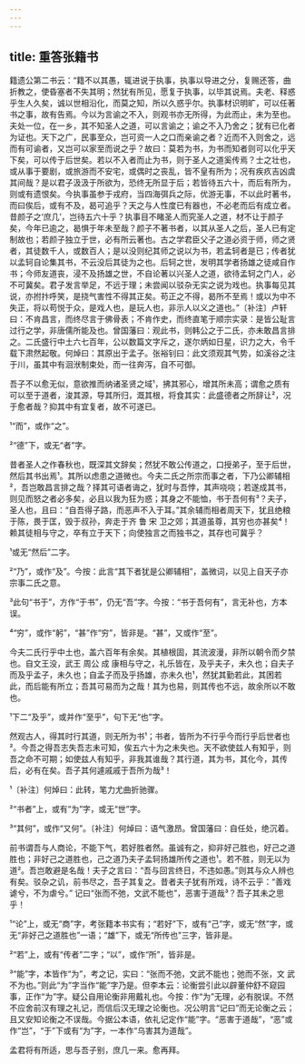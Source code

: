 ```yaml
---
---
---
```

title: 重答张籍书
---







籍遗公第二书云：“籍不以其愚，辄进说于执事，执事以导进之分，复赐还答，曲折教之，使昏塞者不失其明；然犹有所见，愿复于执事，以毕其说焉。夫老、释惑乎生人久矣，诚以世相沿化，而莫之知，所以久惑乎尔。执事材识明旷，可以任著书之事，故有告焉。今以为言谕之不入，则观书亦无所得，为此而止，未为至也。夫处一位，在一乡，其不知圣人之道，可以言谕之；谕之不入乃舍之；犹有已化者为证也。天下之广，民事至众，岂可资一人之口而亲谕之者？近而不入则舍之，远而有可谕者，又岂可以家至而说之乎？故曰：莫若为书，为书而知者则可以化乎天下矣，可以传于后世矣。若以不入者而止为书，则于圣人之道奚传焉？士之壮也，或从事于要剧，或旅游而不安宅，或偶时之丧乱，皆不皇有所为；况有疾疚吉凶虞其间哉？是以君子汲汲于所欲为，恐终无所显于后；若皆待五六十，而后有所为，则或有遗恨矣。今执事虽参于戎府，当四海弭兵之际，优游无事，不以此时著书，而曰俟后，或有不及，曷可追乎？天之与人性度已有器也，不必老而后有成立者。昔颜子之‘庶几’，岂待五六十乎？执事目不睹圣人而究圣人之道，材不让于颜子矣，今年已逾之，曷惧于年未至哉？颜子不著书者，以其从圣人之后，圣人已有定制故也；若颜子独立于世，必有所云著也。古之学君臣父子之道必资于师，师之贤者，其徒数千人，或数百人；是以没则纪其师之说以为书，若孟轲者是已；传者犹以孟轲自论集其书，不云没后其徒为之也。后轲之世，发明其学者扬雄之徒咸自作书；今师友道丧，浸不及扬雄之世，不自论著以兴圣人之道，欲待孟轲之门人，必不可冀矣。君子发言举足，不远于理；未尝闻以驳杂无实之说为戏也。执事每见其说，亦拊抃呼笑，是挠气害性不得其正矣。苟正之不得，曷所不至焉！或以为中不失正，将以苟悦于众，是戏人也，是玩人也，非示人以义之道也。”〔补注〕卢轩曰：不肯昌言，而终尽言于佛骨表；不肯作史，而终直笔于顺宗实录：是皆公耻言过行之学，非唐儒所能及也。曾国藩曰：观此书，则韩公之于二氏，亦未敢昌言排之。二氏盛行中土六七百年，公以数篇文字斥之，遂尔炳如日星，识力之大，令千载下肃然起敬。何焯曰：其原出于孟子。张裕钊曰：此文须观其气势，如溪谷之注于川，虽其中有洄洑制束处，而一往奔泻，自不可御。

吾子不以愈无似，意欲推而纳诸圣贤之域¹，拂其邪心，增其所未高；谓愈之质有可以至于道者，浚其源，导其所归，溉其根，将食其实：此盛德者之所辞让²，况于愈者哉？抑其中有宜复者，故不可遂已。

¹“而”，或作“之”。

²“德”下，或无“者”字。

昔者圣人之作春秋也，既深其文辞矣；然犹不敢公传道之，口授弟子，至于后世，然后其书出焉¹。其所以虑患之道微也。今夫二氏之所宗而事之者，下乃公卿辅相²，吾岂敢昌言排之哉？择其可语者诲之，犹时与吾悖，其声哓哓；若遂成其书，则见而怒之者必多矣，必且以我为狂为惑；其身之不能恤，书于吾何有³？夫子，圣人也，且曰：“自吾得子路，而恶声不入于耳。”其余辅而相者周天下，犹且绝粮于陈，畏于匡，毁于叔孙，奔走于齐 鲁 宋 卫之郊；其道虽尊，其穷也亦甚矣⁴！赖其徒相与守之，卒有立于天下；向使独言之而独书之，其存也可冀乎？

¹或无“然后”二字。

²“乃”，或作“及”。今按：此言“其下者犹是公卿辅相”，盖微词，以见上自天子亦宗事二氏之意。

³此句“书于”，方作“于书”，仍无“吾”字。今按：“书于吾何有”，言无补也，方本误。

⁴“穷”，或作“躬”，“甚”作“穷”，皆非是。“甚”，又或作“至”。

今夫二氏行乎中土也，盖六百年有余矣。其植根固，其流波漫，非所以朝令而夕禁也。自文王没，武王 周公 成 康相与守之，礼乐皆在，及乎夫子，未久也；自夫子而及乎孟子，未久也；自孟子而及乎扬雄，亦未久也¹，然犹其勤若此，其困若此，而后能有所立；吾其可易而为之哉！其为也易，则其传也不远，故余所以不敢也。

¹下二“及乎”，或并作“至乎”，句下无“也”字。

然观古人，得其时行其道，则无所为书¹；书者，皆所为不行乎今而行乎后世者也²。今吾之得吾志失吾志未可知，俟五六十为之未失也。天不欲使兹人有知乎，则吾之命不可期；如使兹人有知乎，非我其谁哉？其行道，其为书，其化今，其传后，必有在矣。吾子其何遽戚戚于吾所为哉³！

¹〔补注〕何焯曰：此转，笔力尤曲折驰骤。

²“书者”上，或有“为”字，或无“世”字。

³“其何”，或作“又何”。〔补注〕何焯曰：语气激昂。曾国藩曰：自任处，绝沉着。

前书谓吾与人商论，不能下气，若好胜者然。虽诚有之，抑非好己胜也，好己之道胜也；非好己之道胜也，己之道乃夫子孟轲扬雄所传之道也¹。若不胜，则无以为道²。吾岂敢避是名哉！夫子之言曰：“吾与回言终日，不违如愚。”则其与众人辨也有矣。驳杂之讥，前书尽之，吾子其复之。昔者夫子犹有所戏，诗不云乎：“善戏谑兮，不为虐兮。” 记曰“张而不弛，文武不能也”，恶害于道哉³？吾子其未之思乎！

¹“论”上，或无“商”字，考张籍本书实有；“若好”下，或有“己”字，或无“然”字，或无“非好己之道胜也”一语；“雄”下，或无“所传也”三字，皆非是。

²“若”上，或有“传者”二字；“以”，或作“所”，皆非是。

³“能”字，本皆作“为”，考之记，实曰：“张而不弛，文武不能也；弛而不张，文 武不为也。”则此“为”字当作“能”字乃是。但李本云：论衡尝引此以辟董仲舒不窥园事，正作“为”字。疑公自用论衡非用戴礼也。今按：作“为”无理，必有脱误。不然不应舍前汉有理之礼记，而信后汉无理之论衡也。况公明言“记曰”而无论衡之云；且又安知论衡之不误哉。今据公本语，依礼记定作“能”字。“恶害于道哉”，“恶”或作“岂”，“于”下或有“为”字，一本作“乌害其为道哉”。

孟君将有所适，思与吾子别，庶几一来。愈再拜。